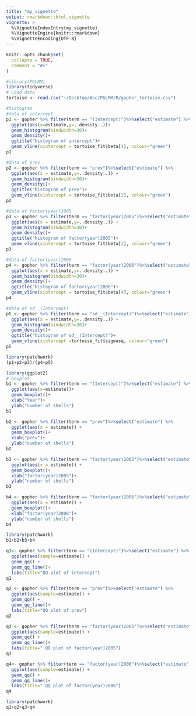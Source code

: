 ```yaml
---
title: "my_vignette"
output: rmarkdown::html_vignette
vignette: >
  %\VignetteIndexEntry{my_vignette}
  %\VignetteEngine{knitr::rmarkdown}
  %\VignetteEncoding{UTF-8}
---
```


```r
knitr::opts_chunk$set(
  collapse = TRUE,
  comment = "#>"
)
```

```r
#library(PGLMM)
library(tidyverse)
# Load data
tortoise <- read.csv("~/Desktop/Asc/PGLMM/R/gopher_tortoise.csv")

#histogram 
#data of intercept
p1 <- gopher %>% filter(term == "(Intercept)")%>%select("estimate") %>%
  ggplot(aes(x=estimate,y=..density..))+ 
  geom_histogram(bindwidth=30)+
  geom_density()+
  ggtitle("histogram of intercept")+
  geom_vline(xintercept = tortoise_fit$beta[1], colour="green")
p1
```


```r
#data of prev
p2 <- gopher %>% filter(term == "prev")%>%select("estimate") %>%
  ggplot(aes(x = estimate,y=..density..)) +
  geom_histogram(bindwidth=30)+
  geom_density()+
  ggtitle("histogram of prev")+
  geom_vline(xintercept = tortoise_fit$beta[2], colour="green")
p2
```


```r
#data of factor(year)2005
p3 <- gopher %>% filter(term == "factor(year)2005")%>%select("estimate") %>%
  ggplot(aes(x = estimate,y=..density..)) +
  geom_histogram(bindwidth=30)+
  geom_density()+
  ggtitle("histogram of factor(year)2005")+
  geom_vline(xintercept = tortoise_fit$beta[3], colour="green")
p3
```


```r
#data of factor(year)2006
p4 <- gopher %>% filter(term == "factor(year)2006")%>%select("estimate") %>%
  ggplot(aes(x = estimate,y=..density..)) +
  geom_histogram(bindwidth=30)+
  geom_density()+
  ggtitle("histogram of factor(year)2006")+
  geom_vline(xintercept = tortoise_fit$beta[4], colour="green")
p4
```


```r
#data of sd__(Intercept)
p5 <- gopher %>% filter(term == "sd__(Intercept)")%>%select("estimate") %>%
  ggplot(aes(x = estimate,y=..density..)) +
  geom_histogram(bindwidth=30)+
  geom_density()+
  ggtitle("histogram of sd__(Intercept)")+
  geom_vline(xintercept =tortoise_fit$sigmasq, colour="green")
p5
```
```r
library(patchwork)
(p1+p2+p3)/(p4+p5)
```


```r
library(ggplot2)
# boxplot
b1 <- gopher %>% filter(term == "(Intercept)")%>%select("estimate") %>%
  ggplot(aes(x=estimate))+ 
  geom_boxplot()+
  xlab("Year")+
  ylab("number of shells")
b1
```

```r
b2 <- gopher %>% filter(term == "prev")%>%select("estimate") %>%
  ggplot(aes(x = estimate)) +
  geom_boxplot()+
  xlab("prev")+
  ylab("number of shells")
b2
```


```r
b3 <- gopher %>% filter(term == "factor(year)2005")%>%select("estimate") %>%
  ggplot(aes(x = estimate)) +
  geom_boxplot()+
  xlab("factor(year)2005")+
  ylab("number of shells")
b3
```


```r
b4 <- gopher %>% filter(term == "factor(year)2006")%>%select("estimate") %>%
  ggplot(aes(x = estimate)) +
  geom_boxplot()+
  xlab("factor(year)2006")+
  ylab("number of shells")
b4
```



```r
library(patchwork)
b1+b2+b3+b4
```


```r
q1<- gopher %>% filter(term == "(Intercept)")%>%select("estimate") %>%
  ggplot(aes(sample=estimate)) +
  geom_qq() +
  geom_qq_line()+
  labs(title="QQ plot of intercept")
q1
```


```r
q2 <- gopher %>% filter(term == "prev")%>%select("estimate") %>%
  ggplot(aes(sample=estimate)) +
  geom_qq() +
  geom_qq_line()+
  labs(title="QQ plot of prev")
q2
```


```r
q3 <- gopher %>% filter(term == "factor(year)2005")%>%select("estimate") %>%
  ggplot(aes(sample=estimate)) +
  geom_qq() +
  geom_qq_line()+
  labs(title=" QQ plot of factor(year)2005")
q3
```

```r
q4<- gopher %>% filter(term == "factor(year)2006")%>%select("estimate") %>%
  ggplot(aes(sample=estimate)) +
  geom_qq() +
  geom_qq_line()+
  labs(title=" QQ plot of factor(year)2006")
q4
```


```r
library(patchwork)
q1+q2+q3+q4
```

